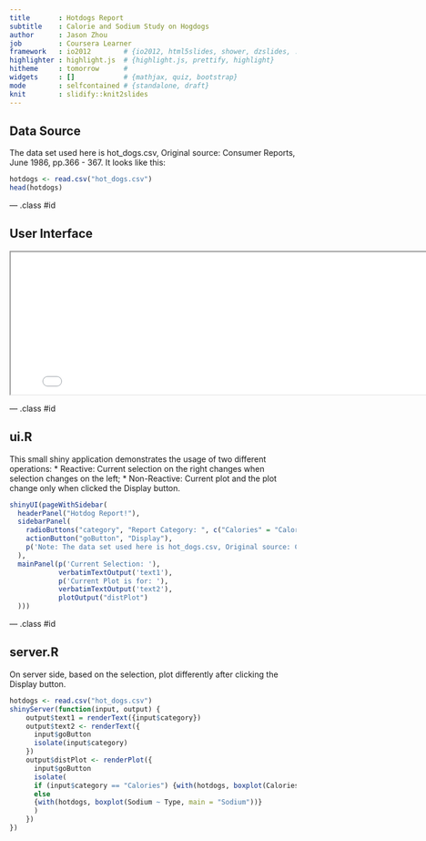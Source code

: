 ```yaml
---
title       : Hotdogs Report
subtitle    : Calorie and Sodium Study on Hogdogs
author      : Jason Zhou
job         : Coursera Learner
framework   : io2012        # {io2012, html5slides, shower, dzslides, ...}
highlighter : highlight.js  # {highlight.js, prettify, highlight}
hitheme     : tomorrow      # 
widgets     : []            # {mathjax, quiz, bootstrap}
mode        : selfcontained # {standalone, draft}
knit        : slidify::knit2slides
---
```


## Data Source  

The data set used here is hot_dogs.csv, Original source: Consumer Reports, June 1986, pp.366 - 367. 
It looks like this: 
```r
hotdogs <- read.csv("hot_dogs.csv")
head(hotdogs)
```

--- .class #id 

## User Interface
   
<iframe src='Hotdogs_Pic_6.png' width = 800px height = 250px> 
</iframe>

--- .class #id  

## ui.R
This small shiny application demonstrates the usage of two different operations: 
* Reactive: Current selection on the right changes when selection changes on the left; 
* Non-Reactive: Current plot and the plot change only when clicked the Display button.
```r
shinyUI(pageWithSidebar(
  headerPanel("Hotdog Report!"),
  sidebarPanel(
    radioButtons("category", "Report Category: ", c("Calories" = "Calories","Sodium" = "Sodium")),
    actionButton("goButton", "Display"),
    p('Note: The data set used here is hot_dogs.csv, Original source: Consumer Reports, June 1986, pp.366 - 367')
  ),
  mainPanel(p('Current Selection: '),
            verbatimTextOutput('text1'),
            p('Current Plot is for: '),
            verbatimTextOutput('text2'),
            plotOutput("distPlot")
  )))
```


--- .class #id 

## server.R
On server side, based on the selection, plot differently after clicking the Display button. 

```r
hotdogs <- read.csv("hot_dogs.csv")
shinyServer(function(input, output) {
    output$text1 = renderText({input$category})
    output$text2 <- renderText({
      input$goButton
      isolate(input$category)
    })
    output$distPlot <- renderPlot({
      input$goButton
      isolate(
      if (input$category == "Calories") {with(hotdogs, boxplot(Calories ~ Type, main = "Calories"))}
      else
      {with(hotdogs, boxplot(Sodium ~ Type, main = "Sodium"))}
      )
    })
})
```

